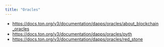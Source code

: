 ```yaml
---
title: "Oracles"
---
```


- https://docs.ton.org/v3/documentation/dapps/oracles/about_blockchain_oracles
- https://docs.ton.org/v3/documentation/dapps/oracles/pyth
- https://docs.ton.org/v3/documentation/dapps/oracles/red_stone
